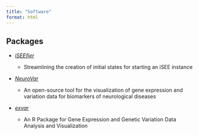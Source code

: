 ```yaml
---
title: "Software"
format: html
---
```


## Packages

-   [*iSEEfier*](https://www.bioconductor.org/packages/iSEEfier)

    -   Streamlining the creation of initial states for starting an iSEE instance

-   [*NeuroVar*](https://github.com/omicscodeathon/neurovar)

    - An open-source tool for the visualization of gene expression and variation data for biomarkers of neurological diseases

-   [*exvar*](https://github.com/omicscodeathon/exvar)

    - An R Package for Gene Expression and Genetic Variation Data Analysis and Visualization
